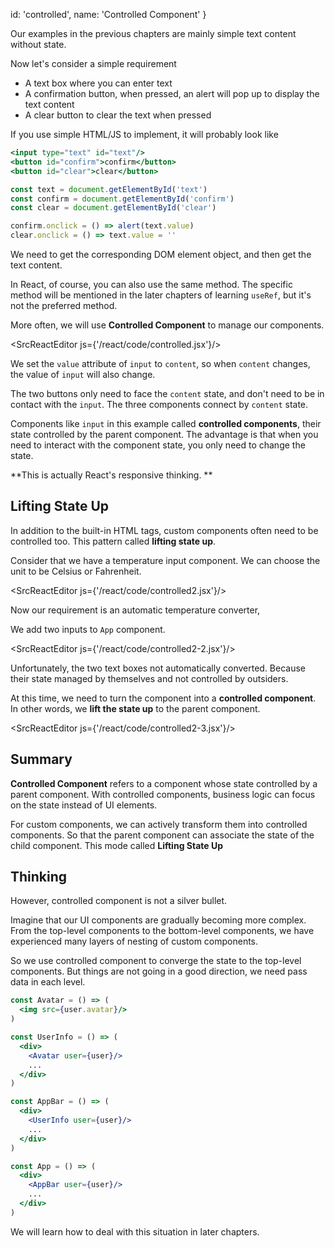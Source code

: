 
  id: 'controlled',
  name: 'Controlled Component'
}

Our examples in the previous chapters are mainly simple text content without state.

Now let's consider a simple requirement

- A text box where you can enter text
- A confirmation button, when pressed, an alert will pop up to display the text content
- A clear button to clear the text when pressed

If you use simple HTML/JS to implement, it will probably look like

```jsx
<input type="text" id="text"/>
<button id="confirm">confirm</button>
<button id="clear">clear</button>

const text = document.getElementById('text')
const confirm = document.getElementById('confirm')
const clear = document.getElementById('clear')

confirm.onclick = () => alert(text.value)
clear.onclick = () => text.value = ''
```

We need to get the corresponding DOM element object, and then get the text content.

In React, of course, you can also use the same method.
The specific method will be mentioned in the later chapters of learning `useRef`,
but it's not the preferred method.

More often, we will use **Controlled Component** to manage our components.

<SrcReactEditor js={'/react/code/controlled.jsx'}/>

We set the `value` attribute of `input` to `content`, so when `content` changes,
the value of `input` will also change.

The two buttons only need to face the `content` state, and don't need to be in contact with the `input`.
The three components connect by `content` state.

Components like `input` in this example called **controlled components**, their state controlled by the parent component.
The advantage is that when you need to interact with the component state, you only need to change the state.

**This is actually React's responsive thinking. **

## Lifting State Up

In addition to the built-in HTML tags, custom components often need to be controlled too.
This pattern called **lifting state up**.

Consider that we have a temperature input component.
We can choose the unit to be Celsius or Fahrenheit.

<SrcReactEditor js={'/react/code/controlled2.jsx'}/>

Now our requirement is an automatic temperature converter,

We add two inputs to `App` component.

<SrcReactEditor js={'/react/code/controlled2-2.jsx'}/>

Unfortunately, the two text boxes not automatically converted.
Because their state managed by themselves and not controlled by outsiders.

At this time, we need to turn the component into a **controlled component**.
In other words, we **lift the state up** to the parent component.

<SrcReactEditor js={'/react/code/controlled2-3.jsx'}/>

## Summary

**Controlled Component** refers to a component whose state controlled by a parent component.
With controlled components, business logic can focus on the state instead of UI elements.

For custom components, we can actively transform them into controlled components.
So that the parent component can associate the state of the child component.
This mode called **Lifting State Up**

## Thinking

However, controlled component is not a silver bullet.

Imagine that our UI components are gradually becoming more complex.
From the top-level components to the bottom-level components,
we have experienced many layers of nesting of custom components.

So we use controlled component to converge the state to the top-level components.
But things are not going in a good direction, we need pass data in each level.

```jsx
const Avatar = () => (
  <img src={user.avatar}/>
)

const UserInfo = () => (
  <div>
    <Avatar user={user}/>
    ...
  </div>
)

const AppBar = () => (
  <div>
    <UserInfo user={user}/>
    ...
  </div>
)

const App = () => (
  <div>
    <AppBar user={user}/>
    ...
  </div>
)
```

We will learn how to deal with this situation in later chapters.